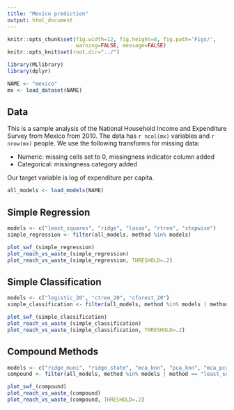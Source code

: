 ```yaml
---
title: "Mexico prediction"
output: html_document
---
```


```r
knitr::opts_chunk$set(fig.width=12, fig.height=8, fig.path='Figs/',
                      warning=FALSE, message=FALSE)
knitr::opts_knit$set(root.dir="../")
```

```r
library(MLlibrary)
library(dplyr)

NAME <- "mexico"
mx <- load_dataset(NAME)
```

## Data

This is a sample analysis of the National Household Income and Expenditure Survey from Mexico from 2010.
The data has `r ncol(mx)` variables and `r nrow(mx)` people.
We use the following transforms for missing data:

* Numeric: missing cells set to 0, missingness indicator column added
* Categorical: missingness category added

Our target variable is log of expenditure per capita.

```r
all_models <- load_models(NAME)
```


## Simple Regression

```r
models <- c("least_squares", "ridge", "lasso", "rtree", "stepwise")
simple_regression <- filter(all_models, method %in% models)
```

```r
plot_swf_(simple_regression)
plot_reach_vs_waste_(simple_regression)
plot_reach_vs_waste_(simple_regression, THRESHOLD=.2)
```


## Simple Classification
```r
models <- c("logistic_20", "ctree_20", "cforest_20")
simple_classification <- filter(all_models, method %in% models | method == "least_squares")
```

```r
plot_swf_(simple_classification)
plot_reach_vs_waste_(simple_classification)
plot_reach_vs_waste_(simple_classification, THRESHOLD=.2)
```

## Compound Methods

```r
models <- c("ridge_muni", "ridge_state", "mca_knn", "pca_knn", "mca_pca_avg")
compound <- filter(all_models, method %in% models | method == "least_squares")
```

```r
plot_swf_(compound)
plot_reach_vs_waste_(compound)
plot_reach_vs_waste_(compound, THRESHOLD=.2)
```
